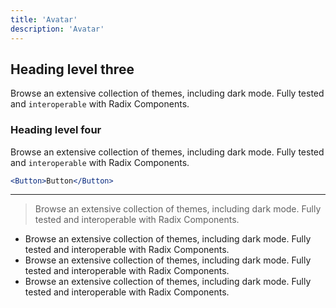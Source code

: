 ```yaml
---
title: 'Avatar'
description: 'Avatar'
---
```


## Heading level three

Browse an extensive collection of themes, including dark mode. Fully tested and `interoperable` with Radix Components.

### Heading level four

Browse an extensive collection of themes, including dark mode. Fully tested and `interoperable` with Radix Components.

```jsx live
<Button>Button</Button>
```

---

> Browse an extensive collection of themes, including dark mode. Fully tested and interoperable with Radix Components.

- Browse an extensive collection of themes, including dark mode. Fully tested and interoperable with Radix Components.
- Browse an extensive collection of themes, including dark mode. Fully tested and interoperable with Radix Components.
- Browse an extensive collection of themes, including dark mode. Fully tested and interoperable with Radix Components.

